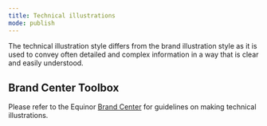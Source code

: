 ```yaml
---
title: Technical illustrations
mode: publish
---
```


The technical illustration style differs from the brand illustration style as it is used to convey often detailed and complex information in a way that is clear and easily understood.

## Brand Center Toolbox

Please refer to the Equinor [Brand Center](https://communicationtoolbox.equinor.com/brandcenter/en/equinorbc/component/default/102 'Brand Center Toolbox Guidelines') for guidelines on making technical illustrations.
